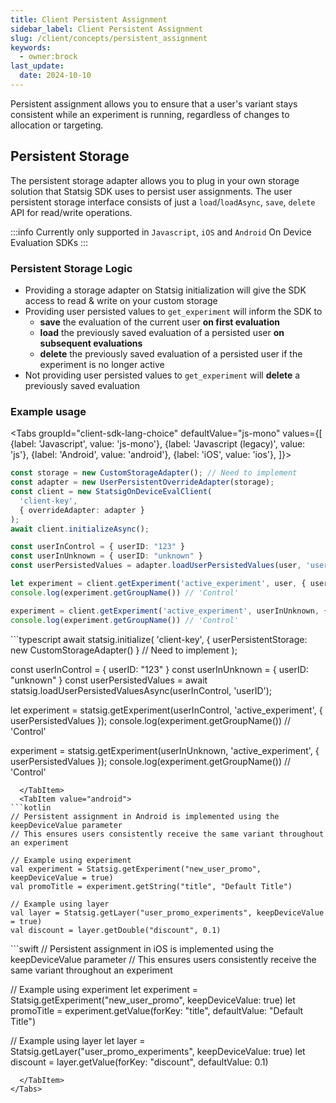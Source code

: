 ```yaml
---
title: Client Persistent Assignment
sidebar_label: Client Persistent Assignment
slug: /client/concepts/persistent_assignment
keywords:
  - owner:brock
last_update:
  date: 2024-10-10
---
```



Persistent assignment allows you to ensure that a user's variant stays consistent while an experiment is running, regardless of changes to allocation or targeting.

## Persistent Storage

The persistent storage adapter allows you to plug in your own storage solution that Statsig SDK uses to persist user assignments.
The user persistent storage interface consists of just a `load`/`loadAsync`, `save`, `delete` API for read/write operations.

:::info
Currently only supported in `Javascript`, `iOS` and `Android` On Device Evaluation SDKs
:::

### Persistent Storage Logic
- Providing a storage adapter on Statsig initialization will give the SDK access to read & write on your custom storage
- Providing user persisted values to `get_experiment` will inform the SDK to
  - **save** the evaluation of the current user **on first evaluation**
  - **load** the previously saved evaluation of a persisted user **on subsequent evaluations**
  - **delete** the previously saved evaluation of a persisted user if the experiment is no longer active
- Not providing user persisted values to `get_experiment` will **delete** a previously saved evaluation

### Example usage

<Tabs
  groupId="client-sdk-lang-choice"
  defaultValue="js-mono"
  values={[
    {label: 'Javascript', value: 'js-mono'},
    {label: 'Javascript (legacy)', value: 'js'},
    {label: 'Android', value: 'android'},
    {label: 'iOS', value: 'ios'},
  ]}>
  <TabItem value="js-mono">
```typescript
const storage = new CustomStorageAdapter(); // Need to implement
const adapter = new UserPersistentOverrideAdapter(storage);
const client = new StatsigOnDeviceEvalClient(
  'client-key', 
  { overrideAdapter: adapter }
);
await client.initializeAsync();

const userInControl = { userID: "123" }
const userInUnknown = { userID: "unknown" }
const userPersistedValues = adapter.loadUserPersistedValues(user, 'userID');

let experiment = client.getExperiment('active_experiment', user, { userPersistedValues });
console.log(experiment.getGroupName()) // 'Control'

experiment = client.getExperiment('active_experiment', userInUnknown, { userPersistedValues });
console.log(experiment.getGroupName()) // 'Control'
```
  </TabItem>
  <TabItem value="js">
```typescript
await statsig.initialize(
  'client-key',
  { userPersistentStorage: new CustomStorageAdapter() } // Need to implement
);

const userInControl = { userID: "123" }
const userInUnknown = { userID: "unknown" }
const userPersistedValues = await statsig.loadUserPersistedValuesAsync(userInControl, 'userID');

let experiment = statsig.getExperiment(userInControl, 'active_experiment', { userPersistedValues });
console.log(experiment.getGroupName()) // 'Control'

experiment = statsig.getExperiment(userInUnknown, 'active_experiment', { userPersistedValues });
console.log(experiment.getGroupName()) // 'Control'
```
  </TabItem>
  <TabItem value="android">
```kotlin
// Persistent assignment in Android is implemented using the keepDeviceValue parameter
// This ensures users consistently receive the same variant throughout an experiment

// Example using experiment
val experiment = Statsig.getExperiment("new_user_promo", keepDeviceValue = true)
val promoTitle = experiment.getString("title", "Default Title")

// Example using layer
val layer = Statsig.getLayer("user_promo_experiments", keepDeviceValue = true)
val discount = layer.getDouble("discount", 0.1)
```
  </TabItem>
  <TabItem value="ios">
```swift
// Persistent assignment in iOS is implemented using the keepDeviceValue parameter
// This ensures users consistently receive the same variant throughout an experiment

// Example using experiment
let experiment = Statsig.getExperiment("new_user_promo", keepDeviceValue: true)
let promoTitle = experiment.getValue(forKey: "title", defaultValue: "Default Title")

// Example using layer
let layer = Statsig.getLayer("user_promo_experiments", keepDeviceValue: true)
let discount = layer.getValue(forKey: "discount", defaultValue: 0.1)
```
  </TabItem>
</Tabs>
